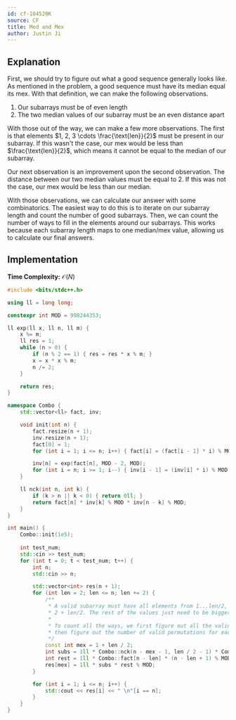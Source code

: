 ```yaml
---
id: cf-104520K
source: CF
title: Med and Mex
author: Justin Ji
---
```


## Explanation

First, we should try to figure out what a good sequence
generally looks like. As mentioned in the problem, a good 
sequence must have its median equal its mex. With that definition, we can make the following 
observations.

1. Our subarrays must be of even length 
2. The two median values of our subarray must be an even distance apart 

With those out of the way, we can make a few more observations. The first is that 
elements $1, 2, 3 \cdots \frac{\text{len}}{2}$ must be present 
in our subarray. If this wasn't the case, our mex would be less than $\frac{\text{len}}{2}$, 
which means it cannot be equal to the median of our subarray. 

Our next observation is an improvement upon the second observation. The distance 
between our two median values must be equal to $2$. If this was not the case, 
our mex would be less than our median.

With those observations, we can calculate our answer with some combinatorics.
The easiest way to do this is to iterate on our subarray length and count the 
number of good subarrays. Then, we can count the number 
of ways to fill in the elements around our subarrays. This works because each 
subarray length maps to one median/mex value, allowing us to calculate 
our final answers.

## Implementation

**Time Complexity:** $\mathcal{O}(N)$

<LanguageSection>
<CPPSection>

```cpp
#include <bits/stdc++.h>

using ll = long long;

constexpr int MOD = 998244353;

ll exp(ll x, ll n, ll m) {
	x %= m; 
	ll res = 1;
	while (n > 0) {
		if (n % 2 == 1) { res = res * x % m; }
		x = x * x % m;
		n /= 2;
	}

	return res;
}

namespace Combo {
    std::vector<ll> fact, inv;

    void init(int n) {
        fact.resize(n + 1);
        inv.resize(n + 1);
        fact[0] = 1;
        for (int i = 1; i <= n; i++) { fact[i] = (fact[i - 1] * i) % MOD; }

        inv[n] = exp(fact[n], MOD - 2, MOD);
        for (int i = n; i >= 1; i--) { inv[i - 1] = (inv[i] * i) % MOD; }
    }

    ll nck(int n, int k) {
        if (k > n || k < 0) { return 0ll; }
        return fact[n] * inv[k] % MOD * inv[n - k] % MOD;
    }
}

int main() {
    Combo::init(1e5);
    
    int test_num;
    std::cin >> test_num;
    for (int t = 0; t < test_num; t++) {
        int n;
        std::cin >> n;

        std::vector<int> res(n + 1);
        for (int len = 2; len <= n; len += 2) {
            /**
             * A valid subarray must have all elements from 1...len/2, and also have
             * 2 + len/2. The rest of the values just need to be bigger than 2 + len/2. 
             * 
             * To count all the ways, we first figure out all the valid subarrays, and 
             * then figure out the number of valid permutations for each subarray.
             */
            const int mex = 1 + len / 2;
            int subs = 1ll * Combo::nck(n - mex - 1, len / 2 - 1) * Combo::fact[len] % MOD;
            int rest = 1ll * Combo::fact[n - len] * (n - len + 1) % MOD;
            res[mex] = 1ll * subs * rest % MOD;
        }

        for (int i = 1; i <= n; i++) {
            std::cout << res[i] << " \n"[i == n];
        }
    }
}
```

</CPPSection>
</LanguageSection>